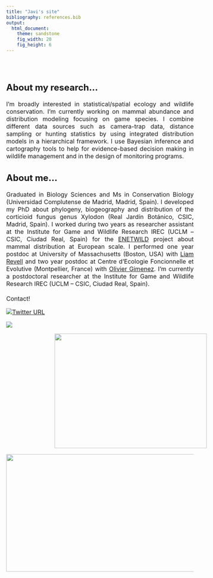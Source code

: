 ```yaml
---
title: "Javi's site"
bibliography: references.bib
output: 
  html_document:
    theme: sandstone
    fig_width: 20
    fig_height: 6
---
```

```{=html}
<style type="text/css">
.title {
  display: none;
}

.main-container {
  max-width: 1600px;
  margin-left: auto;
  margin-right: auto;
}

body {
text-align: justify
}

#getting-started img {
  margin-right: 10px;
}

</style>
```

<font size="3">

<div class="row" style="padding-top: 30px;">
<div class="col-sm-6">


## **About my research...**

I'm broadly interested in statistical/spatial ecology and wildlife conservation. I'm currently working on mammal abundance and distribution modeling focusing on game species. I combine different data sources such as camera-trap data, distance sampling or hunting statistics by using integrated distribution models in a hierarchical framework. I use Bayesian inference and cartography tools to help for evidence-based decision making in wildlife management and in the design of monitoring programs.
<br/>


## **About me...**

Graduated in Biology Sciences and Ms in Conservation Biology (Universidad Complutense de Madrid, Madrid, Spain). I developed my PhD about phylogeny, biogeography and distribution of the corticioid fungus genus Xylodon (Real Jardín Botánico, CSIC, Madrid, Spain). I worked during two years as researcher assistant at the Institute for Game and Wildlife Research IREC (UCLM – CSIC, Ciudad Real, Spain) for the [ENETWILD](https://enetwild.com/) project about mammal distribution at European scale. I performed one year postdoc at University of Massachusetts (Boston, USA) with [Liam Revell](https://faculty.umb.edu/liam.revell/people/index.html) and two year postdoc at Centre d’Ecologie Foncionnelle et Evolutive (Montpellier, France) with [Olivier Gimenez](https://www3.cefe.cnrs.fr/en/research/biodiversity-and-conservation/biostatistics-and-population-biology/846-french/recherche/bc/bbp/pdoc/4150-javier-fernandez-lopez). I’m currently a postdoctoral researcher at the Institute for Game and Wildlife Research IREC (UCLM – CSIC, Ciudad Real, Spain).
<br/>
<br/>
Contact!

[![Twitter URL](https://img.shields.io/twitter/url/https/twitter.com/javi_ferlop.svg?style=social&label=Follow%20%40javi_ferlop)](https://twitter.com/javi_ferlop)

<span align="left">
  <a href="mailto:jflopez.bio@gmail.com">
    <img src="https://img.shields.io/badge/-jflopez.bio@gmail.com-c14438?style=flat-square&logo=Gmail&logoColor=white&link=mailto:jflopez.bio@gmail.com" />
  </a>
</span>
</div>


<div class="col-sm-6">
<img height=308 width=409 src="images/javi_circulo.png" style="margin-left: 130px;"> 
</div>


<center>
<img height=316 width=666 src="images/wordcloud.png"> </a>
</center>

